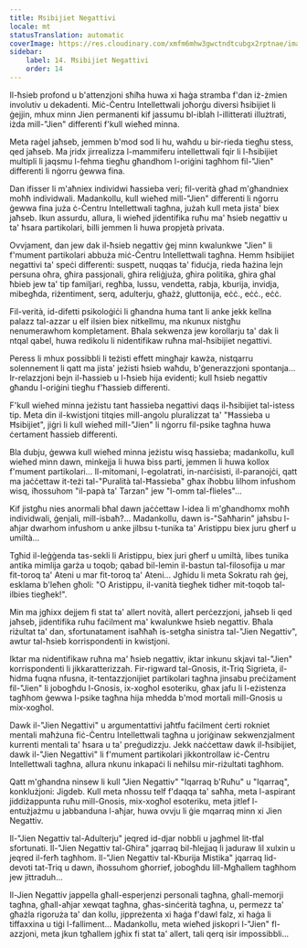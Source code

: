 ```yaml
---
title: Ħsibijiet Negattivi
locale: mt
statusTranslation: automatic
coverImage: https://res.cloudinary.com/xmfm6mhw3gwctndtcubgx2rptnae/image/upload/v1740468922/small_cover_tratado_de_psicologia_revolucionaria_a4c0dca4e0.webp
sidebar:
    label: 14. Ħsibijiet Negattivi
    order: 14
---
```

Il-ħsieb profond u b'attenzjoni sħiħa huwa xi ħaġa stramba f'dan iż-żmien involutiv u dekadenti. Miċ-Ċentru Intellettwali joħorġu diversi ħsibijiet li ġejjin, mhux minn Jien permanenti kif jassumu bl-iblah l-illitterati illużtrati, iżda mill-"Jien" differenti f'kull wieħed minna.

Meta raġel jaħseb, jemmen b'mod sod li hu, waħdu u bir-rieda tiegħu stess, qed jaħseb. Ma jridx jirrealizza l-mammiferu intellettwali fqir li l-ħsibijiet multipli li jaqsmu l-fehma tiegħu għandhom l-oriġini tagħhom fil-"Jien" differenti li nġorru ġewwa fina.

Dan ifisser li m'aħniex individwi ħassieba veri; fil-verità għad m'għandniex moħħ individwali. Madankollu, kull wieħed mill-"Jien" differenti li nġorru ġewwa fina juża ċ-Ċentru Intellettwali tagħna, jużah kull meta jista' biex jaħseb. Ikun assurdu, allura, li wieħed jidentifika ruħu ma' ħsieb negattiv u ta' ħsara partikolari, billi jemmen li huwa propjetà privata.

Ovvjament, dan jew dak il-ħsieb negattiv ġej minn kwalunkwe "Jien" li f'mument partikolari abbuża miċ-Ċentru Intellettwali tagħna. Hemm ħsibijiet negattivi ta' speċi differenti: suspett, nuqqas ta' fiduċja, rieda ħażina lejn persuna oħra, għira passjonali, għira reliġjuża, għira politika, għira għal ħbieb jew ta' tip familjari, regħba, lussu, vendetta, rabja, kburija, invidja, mibegħda, riżentiment, serq, adulterju, għażż, gluttonija, eċċ., eċċ., eċċ.

Fil-verità, id-difetti psikoloġiċi li għandna huma tant li anke jekk kellna palazz tal-azzar u elf ilsien biex nitkellmu, ma nkunux nistgħu nenumerawhom kompletament. Bħala sekwenza jew korollarju ta' dak li ntqal qabel, huwa redikolu li nidentifikaw ruħna mal-ħsibijiet negattivi.

Peress li mhux possibbli li teżisti effett mingħajr kawża, nistqarru solennement li qatt ma jista' jeżisti ħsieb waħdu, b'ġenerazzjoni spontanja... Ir-relazzjoni bejn il-ħassieb u l-ħsieb hija evidenti; kull ħsieb negattiv għandu l-oriġini tiegħu f'ħassieb differenti.

F'kull wieħed minna jeżistu tant ħassieba negattivi daqs il-ħsibijiet tal-istess tip. Meta din il-kwistjoni titqies mill-angolu pluralizzat ta' "Ħassieba u Ħsibijiet", jiġri li kull wieħed mill-"Jien" li nġorru fil-psike tagħna huwa ċertament ħassieb differenti.

Bla dubju, ġewwa kull wieħed minna jeżistu wisq ħassieba; madankollu, kull wieħed minn dawn, minkejja li huwa biss parti, jemmen li huwa kollox f'mument partikolari... Il-mitomani, l-egolatrati, in-narċisisti, il-paranojċi, qatt ma jaċċettaw it-teżi tal-"Puralità tal-Ħassieba" għax iħobbu lilhom infushom wisq, iħossuhom "il-papà ta' Tarzan" jew "l-omm tal-flieles"...

Kif jistgħu nies anormali bħal dawn jaċċettaw l-idea li m'għandhomx moħħ individwali, ġenjali, mill-isbaħ?... Madankollu, dawn is-"Saħħarin" jaħsbu l-aħjar dwarhom infushom u anke jilbsu t-tunika ta' Aristippu biex juru għerf u umiltà...

Tgħid il-leġġenda tas-sekli li Aristippu, biex juri għerf u umiltà, libes tunika antika mimlija garża u toqob; qabad bil-lemin il-bastun tal-filosofija u mar fit-toroq ta' Ateni u mar fit-toroq ta' Ateni... Jgħidu li meta Sokratu rah ġej, esklama b'leħen għoli: "O Aristippu, il-vanità tiegħek tidher mit-toqob tal-ilbies tiegħek!".

Min ma jgħixx dejjem fi stat ta' allert novità, allert perċezzjoni, jaħseb li qed jaħseb, jidentifika ruħu faċilment ma' kwalunkwe ħsieb negattiv. Bħala riżultat ta' dan, sfortunatament isaħħaħ is-setgħa sinistra tal-"Jien Negattiv", awtur tal-ħsieb korrispondenti in kwistjoni.

Iktar ma nidentifikaw ruħna ma' ħsieb negattiv, iktar inkunu skjavi tal-"Jien" korrispondenti li jikkaratterizzah. Fir-rigward tal-Gnosis, it-Triq Sigrieta, il-ħidma fuqna nfusna, it-tentazzjonijiet partikolari tagħna jinsabu preċiżament fil-"Jien" li jobogħdu l-Gnosis, ix-xogħol esoteriku, għax jafu li l-eżistenza tagħhom ġewwa l-psike tagħna hija mhedda b'mod mortali mill-Gnosis u mix-xogħol.

Dawk il-"Jien Negattivi" u argumentattivi jaħtfu faċilment ċerti rokniet mentali maħżuna fiċ-Ċentru Intellettwali tagħna u joriġinaw sekwenzjalment kurrenti mentali ta' ħsara u ta' preġudizzju. Jekk naċċettaw dawk il-ħsibijiet, dawk il-"Jien Negattivi" li f'mument partikolari jikkontrollaw iċ-Ċentru Intellettwali tagħna, allura nkunu inkapaċi li neħilsu mir-riżultati tagħhom.

Qatt m'għandna ninsew li kull "Jien Negattiv" "Iqarraq b'Ruħu" u "Iqarraq", konklużjoni: Jigdeb. Kull meta nħossu telf f'daqqa ta' saħħa, meta l-aspirant jiddiżappunta ruħu mill-Gnosis, mix-xogħol esoteriku, meta jitlef l-entużjażmu u jabbanduna l-aħjar, huwa ovvju li ġie mqarraq minn xi Jien Negattiv.

Il-"Jien Negattiv tal-Adulterju" jeqred id-djar nobbli u jagħmel lit-tfal sfortunati. Il-"Jien Negattiv tal-Għira" jqarraq bil-ħlejjaq li jaduraw lil xulxin u jeqred il-ferħ tagħhom. Il-"Jien Negattiv tal-Kburija Mistika" jqarraq lid-devoti tat-Triq u dawn, iħossuhom għorrief, jobogħdu lill-Mgħallem tagħhom jew jittraduh...

Il-Jien Negattiv jappella għall-esperjenzi personali tagħna, għall-memorji tagħna, għall-aħjar xewqat tagħna, għas-sinċerità tagħna, u, permezz ta' għażla rigoruża ta' dan kollu, jippreżenta xi ħaġa f'dawl falz, xi ħaġa li tiffaxxina u tiġi l-falliment... Madankollu, meta wieħed jiskopri l-"Jien" fl-azzjoni, meta jkun tgħallem jgħix fi stat ta' allert, tali qerq isir impossibbli...

